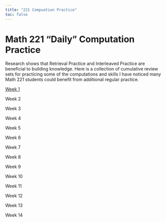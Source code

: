 ```yaml
---
title: "221 Compuation Practice"
toc: false
---
```


# Math 221 "Daily" Computation Practice

Research shows that Retrieval Practice and Interleaved Practice are beneficial to building knowledge. Here is a collection of cumulative review sets for practicing some of the computations and skills I have noticed many Math 221 students could benefit from additional regular practice.

[Week 1](Week1.html)

Week 2

Week 3

Week 4

Week 5

Week 6

Week 7

Week 8

Week 9

Week 10

Week 11

Week 12

Week 13

Week 14
